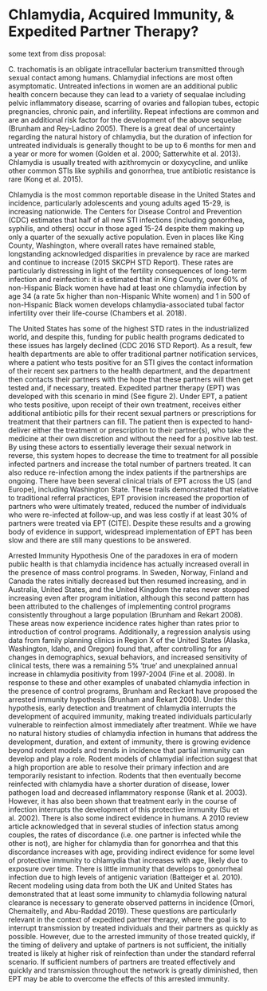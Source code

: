# Chlamydia, Acquired Immunity, & Expedited Partner Therapy? {#ept}

some text from diss proposal:  

C. trachomatis is an obligate intracellular bacterium transmitted through sexual contact among humans.  Chlamydial infections are most often asymptomatic. Untreated infections in women are an additional public health concern because they can lead to a variety of sequalae including pelvic inflammatory disease, scarring of ovaries and fallopian tubes, ectopic pregnancies, chronic pain, and infertility. Repeat infections are common and are an additional risk factor for the development of the above sequelae (Brunham and Rey-Ladino 2005). There is a great deal of uncertainty regarding the natural history of chlamydia, but the duration of infection for untreated individuals is generally thought to be up to 6 months for men and a year or more for women (Golden et al. 2000; Satterwhite et al. 2013). Chlamydia is usually treated with azithromycin or doxycycline, and unlike other common STIs like syphilis and gonorrhea, true antibiotic resistance is rare (Kong et al. 2015).  

Chlamydia is the most common reportable disease in the United States and incidence, particularly adolescents and young adults aged 15-29, is increasing nationwide. The Centers for Disease Control and Prevention (CDC) estimates that half of all new STI infections (including gonorrhea, syphilis, and others) occur in those aged 15-24 despite them making up only a quarter of the sexually active population. Even in places like King County, Washington, where overall rates have remained stable, longstanding acknowledged disparities in prevalence by race are marked and continue to increase (2015 SKCPH STD Report). These rates are particularly distressing in light of the fertility consequences of long-term infection and reinfection: it is estimated that in King County, over 60% of non-Hispanic Black women have had at least one chlamydia infection by age 34 (a rate 5x higher than non-Hispanic White women) and 1 in 500 of non-Hispanic Black women develops chlamydia-associated tubal factor infertility over their life-course (Chambers et al. 2018).

The United States has some of the highest STD rates in the industrialized world, and despite this, funding for public health programs dedicated to these issues has largely declined (CDC 2016 STD Report). As a result, few health departments are able to offer traditional partner notification services, where a patient who tests positive for an STI gives the contact information of their recent sex partners to the health department, and the department then contacts their partners with the hope that these partners will then get tested and, if necessary, treated. Expedited partner therapy (EPT) was developed with this scenario in mind (See figure 2). Under EPT, a patient who tests positive, upon receipt of their own treatment, receives either additional antibiotic pills for their recent sexual partners or prescriptions for treatment that their partners can fill. The patient then is expected to hand-deliver either the treatment or prescription to their partner(s), who take the medicine at their own discretion and without the need for a positive lab test. By using these actors to essentially leverage their sexual network in reverse, this system hopes to decrease the time to treatment for all possible infected partners and increase the total number of partners treated. It can also reduce re-infection among the index patients if the partnerships are ongoing.
There have been several clinical trials of EPT across the US (and Europe), including Washington State.  These trails demonstrated that relative to traditional referral practices, EPT provision increased the proportion of partners who were ultimately treated, reduced the number of individuals who were re-infected at follow-up, and was less costly if at least 30% of partners were treated via EPT (CITE). Despite these results and a growing body of evidence in support, widespread implementation of EPT has been slow and there are still many questions to be answered.

Arrested Immunity Hypothesis
	One of the paradoxes in era of modern public health is that chlamydia incidence has actually increased overall in the presence of mass control programs. In Sweden, Norway, Finland and Canada the rates initially decreased but then resumed increasing, and in Australia, United States, and the United Kingdom the rates never stopped increasing even after program initiation, although this second pattern has been attributed to the challenges of implementing control programs consistently throughout a large population  (Brunham and Rekart 2008).  These areas now experience incidence rates higher than rates prior to introduction of control programs. Additionally, a regression analysis using data from family planning clinics in Region X of the United States (Alaska, Washington, Idaho, and Oregon) found that, after controlling for any changes in demographics, sexual behaviors, and increased sensitivity of clinical tests, there was a remaining 5% ‘true’ and unexplained annual increase in chlamydia positivity from 1997-2004 (Fine et al. 2008). In response to these and other examples of unabated chlamydia infection in the presence of control programs, Brunham and Reckart have proposed the arrested immunity hypothesis (Brunham and Rekart 2008). Under this hypothesis, early detection and treatment of chlamydia interrupts the development of acquired immunity, making treated individuals particularly vulnerable to reinfection almost immediately after treatment. 
While we have no natural history studies of chlamydia infection in humans that address the development, duration, and extent of immunity, there is growing evidence beyond rodent models and trends in incidence that partial immunity can develop and play a role. 	Rodent models of chlamydial infection suggest that a high proportion are able to resolve their primary infection and are temporarily resistant to infection. Rodents that then eventually become reinfected with chlamydia have a shorter duration of disease, lower pathogen load and decreased inflammatory response (Rank et al. 2003). However, it has also been shown that treatment early in the course of infection interrupts the development of this protective immunity (Su et al. 2002).
There is also some indirect evidence in humans. A 2010 review article acknowledged that in several studies of infection status among couples, the rates of discordance (i.e. one partner is infected while the other is not), are higher for chlamydia than for gonorrhea and that this discordance increases with age, providing indirect evidence for some level of protective immunity to chlamydia that increases with age, likely due to exposure over time. There is little immunity that develops to gonorrheal infection due to high levels of antigenic variation (Batteiger et al. 2010). Recent modeling using data from both the UK and United States has demonstrated that at least some immunity to chlamydia following natural clearance is necessary to generate observed patterns in incidence (Omori, Chemaitelly, and Abu-Raddad 2019).
These questions are particularly relevant in the context of expedited partner therapy, where the goal is to interrupt transmission by treated individuals and their partners as quickly as possible. However, due to the arrested immunity of those treated quickly, if the timing of delivery and uptake of partners is not sufficient, the initially treated is likely at higher risk of reinfection than under the standard referral scenario. If sufficient numbers of partners are treated effectively and quickly and transmission throughout the network is greatly diminished, then EPT may be able to overcome the effects of this arrested immunity.
